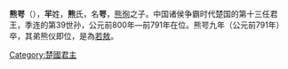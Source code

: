 {{unreferenced|time=2014-2-25}}
'''熊咢'''（{{bd|？||前791年|catIdx=X熊}}），'''羋'''姓，'''熊'''氏，名'''咢'''，[[熊徇|熊徇]]之子。中国诸侯争霸时代楚国的第十三任君王，季连的第39世孙，公元前800年—前791年在位。熊咢九年（公元前791年）卒，其弟熊仪即位，是為[[若敖|若敖]]。

{{中国皇帝|父[[熊徇|熊徇]]|弟[[若敖|若敖]]|[[楚國|楚國君主]]|前799年—前791年}} 
{{楚国君主}} 
[[Category:楚國君主|Category:楚國君主]]